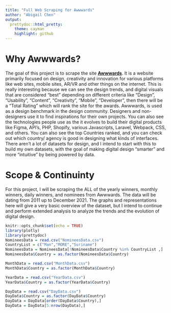 ```yaml
---
title: "Full Web Scraping for Awwwards"
author: "Abigail Chen"
output:
  prettydoc::html_pretty:
    theme: cayman
    highlight: github
---
```


# Why Awwwards?
The goal of this project is to scrape the site [**Awwwards**](https://www.awwwards.com).  It is a website primarily focused on design, creativity and innovation for various platforms like web sites, mobile sites, AR/VR and other things on the internet.  This is really interesting because we can see the design trends, and digital visuals that are considered "best" depending on different criteria like "Design", "Usability", "Content", "Creativity", "Mobile", "Developer", then there will be a "Total Rating" which will rank the site for the awards.  Awwwards, is used as a design benchmark in the design community.  Designers and non-designers use it to find inspirations for their own projects. You can also see the technologies people use as the it evolves to build their digital products like Figma, API's, PHP, Shopify, various Javascripts, Laravel, Webpack, CSS, and others.  You can also see the top Countries ranked, and you can check out which country/ agency is good in designing what kinds of interfaces.  There aren't a lot of datasets for design, and I intend to start with this to build my own datasets, with the goal of making digital design "smarter" and more "intuitive" by being powered by data.  


# Scope & Continuinty 
For this project, I will be scraping the ALL of the yearly winners, monthly winners, daily winners, and nominees from Awwwards.  The data will be dating from 2011 up to December 2021. The graphs and representations here will give a very basic overview of the dataset, but I intend to continue and perform extended analysis to analyze the trends and the evolution of digital design. 


```r
knitr::opts_chunk$set(echo = TRUE)
library(plotly)
library(prettydoc)
NomineesData = read.csv("NomineesData.csv")
CountryList = c("Man","MORE","Suriname")
NomineesData = NomineesData[!NomineesData$Country %in% CountryList ,]
NomineesData$Country = as.factor(NomineesData$Country)

MonthData = read.csv("MonthData.csv")
MonthData$Country = as.factor(MonthData$Country)

YearData = read.csv("YearData.csv")
YearData$Country = as.factor(YearData$Country)

DayData = read.csv("DayData.csv")
DayData$Country = as.factor(DayData$Country)
DayData = DayData[order(DayData$Country),]
DayData = DayData[5:nrow(DayData),]
```
